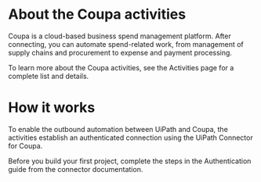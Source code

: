 ﻿# About the Coupa activities

Coupa is a cloud-based business spend management platform. After connecting, you can automate spend-related work, from management of supply chains and procurement to expense and payment processing.

To learn more about the Coupa activities, see the Activities page for a complete list and details.

# How it works

To enable the outbound automation between UiPath and Coupa, the activities establish an authenticated connection using the UiPath Connector for Coupa.

Before you build your first project, complete the steps in the Authentication guide from the connector documentation.
